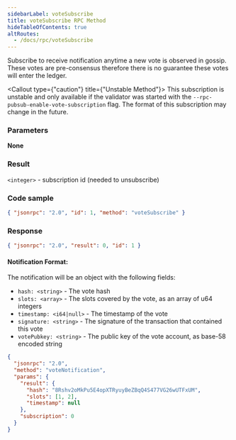 ```yaml
---
sidebarLabel: voteSubscribe
title: voteSubscribe RPC Method
hideTableOfContents: true
altRoutes:
  - /docs/rpc/voteSubscribe
---
```


Subscribe to receive notification anytime a new vote is observed in gossip.
These votes are pre-consensus therefore there is no guarantee these votes will
enter the ledger.

<Callout type={"caution"} title={"Unstable Method"}>
  This subscription is unstable and only available if the validator was started
  with the `--rpc-pubsub-enable-vote-subscription` flag. The format of this
  subscription may change in the future.
</Callout>

<DocSideBySide>

<DocLeftSide>

### Parameters

**None**

### Result

`<integer>` - subscription id (needed to unsubscribe)

</DocLeftSide>

<DocRightSide>

### Code sample

```json
{ "jsonrpc": "2.0", "id": 1, "method": "voteSubscribe" }
```

### Response

```json
{ "jsonrpc": "2.0", "result": 0, "id": 1 }
```

</DocRightSide>
</DocSideBySide>

#### Notification Format:

The notification will be an object with the following fields:

- `hash: <string>` - The vote hash
- `slots: <array>` - The slots covered by the vote, as an array of u64 integers
- `timestamp: <i64|null>` - The timestamp of the vote
- `signature: <string>` - The signature of the transaction that contained this
  vote
- `votePubkey: <string>` - The public key of the vote account, as base-58
  encoded string

```json
{
  "jsonrpc": "2.0",
  "method": "voteNotification",
  "params": {
    "result": {
      "hash": "8Rshv2oMkPu5E4opXTRyuyBeZBqQ4S477VG26wUTFxUM",
      "slots": [1, 2],
      "timestamp": null
    },
    "subscription": 0
  }
}
```
